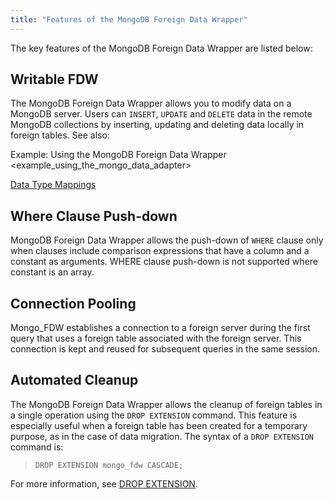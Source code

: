 ```yaml
---
title: "Features of the MongoDB Foreign Data Wrapper"
---
```


<div id="features_of_mongo_fdw" class="registered_link"></div>

The key features of the MongoDB Foreign Data Wrapper are listed below:

## Writable FDW

The MongoDB Foreign Data Wrapper allows you to modify data on a MongoDB server. Users can `INSERT`, `UPDATE` and `DELETE` data in the remote MongoDB collections by inserting, updating and deleting data locally in foreign tables. See also:

<span class="title-ref">Example: Using the MongoDB Foreign Data Wrapper &lt;example\_using\_the\_mongo\_data\_adapter&gt;</span>

[Data Type Mappings](06_configuring_the_mongo_data_adapter/#data-type-mappings)

## Where Clause Push-down

MongoDB Foreign Data Wrapper allows the push-down of `WHERE` clause only when clauses include comparison expressions that have a column and a constant as arguments. WHERE clause push-down is not supported where constant is an array.

## Connection Pooling

Mongo_FDW establishes a connection to a foreign server during the first query that uses a foreign table associated with the foreign server. This connection is kept and reused for subsequent queries in the same session.

## Automated Cleanup

The MongoDB Foreign Data Wrapper allows the cleanup of foreign tables in a single operation using the `DROP EXTENSION` command. This feature is especially useful when a foreign table has been created for a temporary purpose, as in the case of data migration. The syntax of a `DROP EXTENSION` command is:

> `DROP EXTENSION mongo_fdw CASCADE;`

For more information, see [DROP EXTENSION](https://www.postgresql.org/docs/current/sql-dropextension.html).
